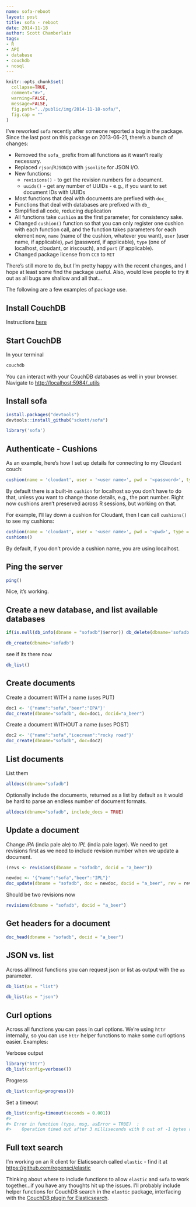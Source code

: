 ```yaml
---
name: sofa-reboot
layout: post
title: sofa - reboot
date: 2014-11-18
author: Scott Chamberlain
tags:
- R
- API
- database
- couchdb
- nosql
---
```


```r
knitr::opts_chunk$set(
  collapse=TRUE,
  comment="#>",
  warning=FALSE, 
  message=FALSE,
  fig.path="../public/img/2014-11-18-sofa/",
  fig.cap = ""
)
```

I've reworked `sofa` recently after someone reported a bug in the package. Since the last post on this package on 2013-06-21, there's a bunch of changes:

* Removed the `sofa_` prefix from all functions as it wasn't really necessary. 
* Replaced `rjson`/`RJSONIO` with `jsonlite` for JSON I/O.
* New functions:
  * `revisions()` - to get the revision numbers for a document.
  * `uuids()` - get any number of UUIDs - e.g., if you want to set document IDs with UUIDs
* Most functions that deal with documents are prefixed with `doc_`
* Functions that deal with databases are prefixed with `db_`
* Simplified all code, reducing duplication
* All functions take `cushion` as the first parameter, for consistency sake.
* Changed `cushion()` function so that you can only register one cushion with each function call, 
and the function takes parameters for each element now, `name` (name of the cushion, whatever you want), `user` (user name, if applicable), `pwd` (password, if applicable), `type` (one of localhost, cloudant, or iriscouch), and `port` (if applicable).
* Changed package license from `CC0` to `MIT`

There's still more to do, but I'm pretty happy with the recent changes, and I hope at least some find the package useful. Also, would love people to try it out as all bugs are shallow and all that...

The following are a few examples of package use.

## Install CouchDB

Instructions [here](http://wiki.apache.org/couchdb/Installation)

## Start CouchDB

In your terminal 

```sh
couchdb
```

You can interact with your CouchDB databases as well in your browser. Navigate to [http://localhost:5984/_utils](http://localhost:5984/_utils)

## Install sofa

```r
install.packages("devtools")
devtools::install_github("sckott/sofa")
```

```r
library('sofa')
```

## Authenticate - Cushions

As an example, here's how I set up details for connecting to my Cloudant couch:

```r
cushion(name = 'cloudant', user = '<user name>', pwd = '<password>', type = "cloudant")
```

By default there is a built-in `cushion` for localhost so you don't have to do that, unless you want to change those details, e.g., the port number. Right now cushions aren't preserved across R sessions, but working on that.

For example, I'll lay down a cushion for Cloudant, then I can call `cushions()` to see my cushions:

```r
cushion(name = 'cloudant', user = '<user name>', pwd = '<pwd>', type = "cloudant")
cushions()
```

By default, if you don't provide a cushion name, you are using localhost.

## Ping the server

```r
ping()
```

Nice, it's working.

## Create a new database, and list available databases

```r
if(is.null(db_info(dbname = "sofadb")$error)) db_delete(dbname='sofadb')
```

```r
db_create(dbname='sofadb')
```

see if its there now

```r
db_list()
```

## Create documents

Create a document WITH a name (uses PUT)

```r
doc1 <- '{"name":"sofa","beer":"IPA"}'
doc_create(dbname="sofadb", doc=doc1, docid="a_beer")
```

Create a document WITHOUT a name (uses POST)

```r
doc2 <- '{"name":"sofa","icecream":"rocky road"}'
doc_create(dbname="sofadb", doc=doc2)
```

## List documents

List them

```r
alldocs(dbname="sofadb")
```

Optionally include the documents, returned as a list by default as it would be hard to parse an endless number of document formats. 

```r
alldocs(dbname="sofadb", include_docs = TRUE)
```

## Update a document

Change _IPA_ (india pale ale) to _IPL_ (india pale lager). We need to get revisions first as we need to include revision number when we update a document.

```r
(revs <- revisions(dbname = "sofadb", docid = "a_beer"))
```

```r
newdoc <- '{"name":"sofa","beer":"IPL"}'
doc_update(dbname = "sofadb", doc = newdoc, docid = "a_beer", rev = revs[1])
```

Should be two revisions now

```r
revisions(dbname = "sofadb", docid = "a_beer")
```

## Get headers for a document

```r
doc_head(dbname = "sofadb", docid = "a_beer")
```

## JSON vs. list

Across all/most functions you can request json or list as output with the `as` parameter. 

```r
db_list(as = "list")
```

```r
db_list(as = "json")
```

## Curl options

Across all functions you can pass in curl options. We're using `httr` internally, so you can use `httr` helper functions to make some curl options easier. Examples:

Verbose output

```r
library("httr")
db_list(config=verbose())
```

Progress

```r
db_list(config=progress())
```

Set a timeout

```r
db_list(config=timeout(seconds = 0.001))
#> 
#> Error in function (type, msg, asError = TRUE)  : 
#>    Operation timed out after 3 milliseconds with 0 out of -1 bytes received
```


## Full text search

I'm working on an R client for Elaticsearch called `elastic` - find it at [https://github.com/ropensci/elastic](https://github.com/ropensci/elastic)

Thinking about where to include functions to allow `elastic` and `sofa` to work together...if you have any thoughts hit up the issues. I'll probably include helper functions for CouchDB search in the `elastic` package, interfacing with the [CouchDB plugin for Elasticsearch](https://github.com/elasticsearch/elasticsearch-river-couchdb).
